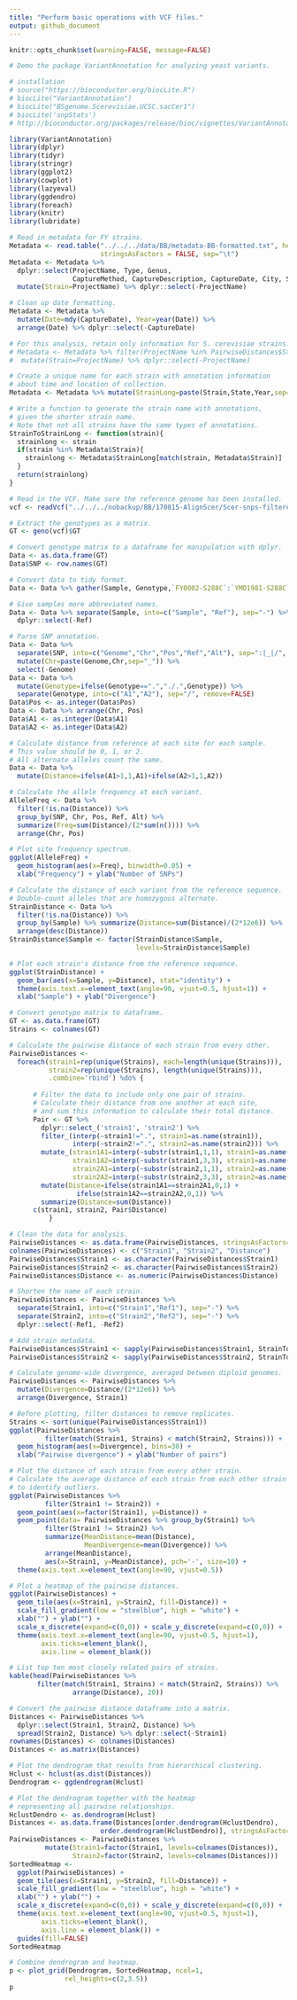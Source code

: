 ---
title: "Perform basic operations with VCF files."
output: github_document
---

```{r global variables, warning=FALSE, message=FALSE, echo=FALSE}
knitr::opts_chunk$set(warning=FALSE, message=FALSE)

# Demo the package VariantAnnotation for analyzing yeast variants.

# installation
# source("https://bioconductor.org/biocLite.R")
# biocLite("VariantAnnotation")
# biocLite("BSgenome.Scerevisiae.UCSC.sacCer1")
# biocLite('snpStats')
# http://bioconductor.org/packages/release/bioc/vignettes/VariantAnnotation/inst/doc/VariantAnnotation.pdf

library(VariantAnnotation)
library(dplyr)
library(tidyr)
library(stringr)
library(ggplot2)
library(cowplot)
library(lazyeval)
library(ggdendro)
library(foreach)
library(knitr)
library(lubridate)
```


```{r}
# Read in metadata for FY strains.
Metadata <- read.table("../../../data/BB/metadata-BB-formatted.txt", header=TRUE,
                       stringsAsFactors = FALSE, sep="\t")
Metadata <- Metadata %>%
  dplyr::select(ProjectName, Type, Genus, 
                CaptureMethod, CaptureDescription, CaptureDate, City, State) %>%
  mutate(Strain=ProjectName) %>% dplyr::select(-ProjectName)

# Clean up date formatting.
Metadata <- Metadata %>%
  mutate(Date=mdy(CaptureDate), Year=year(Date)) %>% 
  arrange(Date) %>% dplyr::select(-CaptureDate)

# For this analysis, retain only information for S. cerevisiae strains.
# Metadata <- Metadata %>% filter(ProjectName %in% PairwiseDistances$Strain1) %>%
#  mutate(Strain=ProjectName) %>% dplyr::select(-ProjectName)

# Create a unique name for each strain with annotation information
# about time and location of collection.
Metadata <- Metadata %>% mutate(StrainLong=paste(Strain,State,Year,sep="-"))

# Write a function to generate the strain name with annotations,
# given the shorter strain name.
# Note that not all strains have the same types of annotations.
StrainToStrainLong <- function(strain){
  strainlong <- strain
  if(strain %in% Metadata$Strain){
    strainlong <- Metadata$StrainLong[match(strain, Metadata$Strain)]
  }
  return(strainlong)
}
```

```{r}
# Read in the VCF. Make sure the reference genome has been installed.
vcf <- readVcf("../../../nobackup/BB/170815-AlignScer/Scer-snps-filtered.vcf", "sacCer3")

# Extract the genotypes as a matrix.
GT <- geno(vcf)$GT

# Convert genotype matrix to a dataframe for manipulation with dplyr.
Data <- as.data.frame(GT)
Data$SNP <- row.names(GT)

# Convert data to tidy format.
Data <- Data %>% gather(Sample, Genotype,`FY0002-S288C`:`YMD1981-S288C`)

# Give samples more abbreviated names.
Data <- Data %>% separate(Sample, into=c("Sample", "Ref"), sep="-") %>%
  dplyr::select(-Ref)

# Parse SNP annotation.
Data <- Data %>% 
  separate(SNP, into=c("Genome","Chr","Pos","Ref","Alt"), sep=":|_|/", remove=FALSE) %>%
  mutate(Chr=paste(Genome,Chr,sep="_")) %>%
  select(-Genome)
Data <- Data %>%
  mutate(Genotype=ifelse(Genotype==".","./.",Genotype)) %>%
  separate(Genotype, into=c("A1","A2"), sep="/", remove=FALSE)
Data$Pos <- as.integer(Data$Pos)
Data <- Data %>% arrange(Chr, Pos)
Data$A1 <- as.integer(Data$A1)
Data$A2 <- as.integer(Data$A2)

# Calculate distance from reference at each site for each sample.
# This value should be 0, 1, or 2.
# All alternate alleles count the same.
Data <- Data %>%
  mutate(Distance=ifelse(A1>1,1,A1)+ifelse(A2>1,1,A2))

```

```{r}
# Calculate the allele frequency at each variant.
AlleleFreq <- Data %>%
  filter(!is.na(Distance)) %>%
  group_by(SNP, Chr, Pos, Ref, Alt) %>%
  summarize(Freq=sum(Distance)/(2*sum(n()))) %>%
  arrange(Chr, Pos)

# Plot site frequency spectrum.
ggplot(AlleleFreq) +
  geom_histogram(aes(x=Freq), binwidth=0.05) +
  xlab("Frequency") + ylab("Number of SNPs")

# Calculate the distance of each variant from the reference sequence.
# Double-count alleles that are homozygous alternate.
StrainDistance <- Data %>%
  filter(!is.na(Distance)) %>%
  group_by(Sample) %>% summarize(Distance=sum(Distance)/(2*12e6)) %>%
  arrange(desc(Distance))
StrainDistance$Sample <- factor(StrainDistance$Sample, 
                                levels=StrainDistance$Sample)

# Plot each strain's distance from the reference sequence.
ggplot(StrainDistance) +
  geom_bar(aes(x=Sample, y=Distance), stat="identity") +
  theme(axis.text.x=element_text(angle=90, vjust=0.5, hjust=1)) +
  xlab("Sample") + ylab("Divergence")

```

```{r}
# Convert genotype matrix to dataframe.
GT <- as.data.frame(GT)
Strains <- colnames(GT)

# Calculate the pairwise distance of each strain from every other.
PairwiseDistances <- 
  foreach(strain1=rep(unique(Strains), each=length(unique(Strains))),
          strain2=rep(unique(Strains), length(unique(Strains))),
          .combine='rbind') %do% {
            
      # Filter the data to include only one pair of strains.
      # Calculate their distance from one another at each site,
      # and sum this information to calculate their total distance.
      Pair <- GT %>%
        dplyr::select_('strain1', 'strain2') %>%
        filter_(interp(~strain1!=".", strain1=as.name(strain1)),
                interp(~strain2!=".", strain2=as.name(strain2))) %>%
        mutate_(strain1A1=interp(~substr(strain1,1,1), strain1=as.name(strain1)),
                strain1A2=interp(~substr(strain1,3,3), strain1=as.name(strain1)),
                strain2A1=interp(~substr(strain2,1,1), strain2=as.name(strain2)),
                strain2A2=interp(~substr(strain2,3,3), strain2=as.name(strain2))) %>%
        mutate(Distance=ifelse(strain1A1==strain2A1,0,1) +
                 ifelse(strain1A2==strain2A2,0,1)) %>%
        summarize(Distance=sum(Distance))
      c(strain1, strain2, Pair$Distance)
          }

# Clean the data for analysis.
PairwiseDistances <- as.data.frame(PairwiseDistances, stringsAsFactors=FALSE)
colnames(PairwiseDistances) <- c("Strain1", "Strain2", "Distance")
PairwiseDistances$Strain1 <- as.character(PairwiseDistances$Strain1)
PairwiseDistances$Strain2 <- as.character(PairwiseDistances$Strain2)
PairwiseDistances$Distance <- as.numeric(PairwiseDistances$Distance)

# Shorten the name of each strain.
PairwiseDistances <- PairwiseDistances %>%
  separate(Strain1, into=c("Strain1","Ref1"), sep="-") %>%
  separate(Strain2, into=c("Strain2","Ref2"), sep="-") %>%
  dplyr::select(-Ref1, -Ref2)

# Add strain metadata.
PairwiseDistances$Strain1 <- sapply(PairwiseDistances$Strain1, StrainToStrainLong)
PairwiseDistances$Strain2 <- sapply(PairwiseDistances$Strain2, StrainToStrainLong)

# Calculate genome-wide divergence, averaged between diploid genomes. 
PairwiseDistances <- PairwiseDistances %>%
  mutate(Divergence=Distance/(2*12e6)) %>%
  arrange(Divergence, Strain1)

# Before plotting, filter distances to remove replicates.
Strains <- sort(unique(PairwiseDistances$Strain1))
ggplot(PairwiseDistances %>%
         filter(match(Strain1, Strains) < match(Strain2, Strains))) + 
  geom_histogram(aes(x=Divergence), bins=30) +
  xlab("Pairwise divergence") + ylab("Number of pairs")

# Plot the distance of each strain from every other strain.
# Calculate the average distance of each strain from each other strain
# to identify outliers.
ggplot(PairwiseDistances %>%
         filter(Strain1 != Strain2)) +
  geom_point(aes(x=factor(Strain1), y=Distance)) +
  geom_point(data= PairwiseDistances %>% group_by(Strain1) %>%
         filter(Strain1 != Strain2) %>%
         summarize(MeanDistance=mean(Distance),
                   MeanDivergence=mean(Divergence)) %>%
         arrange(MeanDistance),
         aes(x=Strain1, y=MeanDistance), pch='-', size=10) +
  theme(axis.text.x=element_text(angle=90, vjust=0.5))

# Plot a heatmap of the pairwise distances.
ggplot(PairwiseDistances) +
  geom_tile(aes(x=Strain1, y=Strain2, fill=Distance)) +
  scale_fill_gradient(low = "steelblue", high = "white") +
  xlab("") + ylab("") +
  scale_x_discrete(expand=c(0,0)) + scale_y_discrete(expand=c(0,0)) +
  theme(axis.text.x=element_text(angle=90, vjust=0.5, hjust=1),
        axis.ticks=element_blank(),
        axis.line = element_blank())

# List top ten most closely related pairs of strains.
kable(head(PairwiseDistances %>% 
       filter(match(Strain1, Strains) < match(Strain2, Strains)) %>% 
                arrange(Distance), 20))
```


```{r}
# Convert the pairwise distance dataframe into a matrix.
Distances <- PairwiseDistances %>%
  dplyr::select(Strain1, Strain2, Distance) %>%
  spread(Strain2, Distance) %>% dplyr::select(-Strain1)
rownames(Distances) <- colnames(Distances)
Distances <- as.matrix(Distances)

# Plot the dendrogram that results from hierarchical clustering.
Hclust <- hclust(as.dist(Distances))
Dendrogram <- ggdendrogram(Hclust)

# Plot the dendrogram together with the heatmap 
# representing all pairwise relationships.
HclustDendro <- as.dendrogram(Hclust)
Distances <- as.data.frame(Distances[order.dendrogram(HclustDendro),
                       order.dendrogram(HclustDendro)], stringsAsFactors=FALSE)
PairwiseDistances <- PairwiseDistances %>%
         mutate(Strain1=factor(Strain1, levels=colnames(Distances)),
                Strain2=factor(Strain2, levels=colnames(Distances)))
SortedHeatmap <- 
  ggplot(PairwiseDistances) +
  geom_tile(aes(x=Strain1, y=Strain2, fill=Distance)) +
  scale_fill_gradient(low = "steelblue", high = "white") +
  xlab("") + ylab("") +
  scale_x_discrete(expand=c(0,0)) + scale_y_discrete(expand=c(0,0)) +
  theme(axis.text.x=element_text(angle=90, vjust=0.5, hjust=1),
        axis.ticks=element_blank(),
        axis.line = element_blank()) +
  guides(fill=FALSE)
SortedHeatmap

```
```{r}
# Combine dendrogram and heatmap.
p <- plot_grid(Dendrogram, SortedHeatmap, ncol=1,
              rel_heights=c(2,3.5))
p
```

